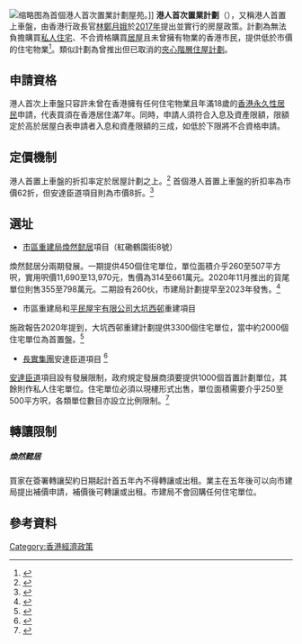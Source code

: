 [[File:EResidence.jpg|缩略图]]為首個港人首次置業計劃屋苑。]]
'''港人首次置業計劃'''（{{lang-en|"Starter Homes" Pilot Scheme for Hong Kong Residents}}），又稱港人首置上車盤，由香港行政長官[[林鄭月娥|林鄭月娥]]於[[2017年|2017年]]提出並實行的房屋政策。計劃為無法負擔購買[[私人住宅|私人住宅]]、不合資格購買[[居屋|居屋]]且未曾擁有物業的香港市民，提供低於市價的住宅物業<ref>{{cite web|url= https://www.info.gov.hk/gia/general/201709/06/P2017090600531.htm|title= 行政長官會見傳媒談話全文（只有中文）（附短片）|date= 2017年9月6日|publisher= 政府新聞公報|access-date= 2020年12月24日|archive-date= 2019年11月7日|archive-url= https://web.archive.org/web/20191107095944/https://www.info.gov.hk/gia/general/201709/06/P2017090600531.htm|dead-url= no}}</ref>。類似計劃為曾推出但已取消的[[夾心階層住屋計劃|夾心階層住屋計劃]]。

==申請資格==
港人首次上車盤只容許未曾在香港擁有任何住宅物業且年滿18歲的[[香港永久性居民|香港永久性居民]]申請，代表買須在香港居住滿7年。同時，申請人須符合入息及資產限額，限額定於高於居屋白表申請者入息和資產限額的三成，如低於下限將不合資格申請。

==定價機制==
港人首置上車盤的折扣率定於居屋計劃之上。<ref>{{cite web|url=https://www.info.gov.hk/gia/general/201806/29/P2018062901096p.htm|title=行政長官出席房屋政策新措施記者會開場發言全文（三）（只有中文）|date=2018年6月29日|publisher=政府新聞公報|access-date=2020年12月24日|archive-date=2019年9月1日|archive-url=https://web.archive.org/web/20190901152719/https://www.info.gov.hk/gia/general/201806/29/P2018062901096p.htm|dead-url=no}}</ref> 首個港人首置上車盤的折扣率為市價62折，但安達臣道項目則為市價8折。<ref>{{cite news|author=王潔恩|title=安達臣道項目八折基於居屋封頂折扣率　5年禁售期不變|url=https://www.hk01.com/社會新聞/480452/首置盤-安達臣道項目八折基於居屋封頂折扣率-5年禁售期不變|date=2020年6月1日|accessdate=2022年1月10日|archive-date=2021年11月11日|archive-url=https://web.archive.org/web/20211111161205/https://www.hk01.com/%E7%A4%BE%E6%9C%83%E6%96%B0%E8%81%9E/480452/%E9%A6%96%E7%BD%AE%E7%9B%A4-%E5%AE%89%E9%81%94%E8%87%A3%E9%81%93%E9%A0%85%E7%9B%AE%E5%85%AB%E6%8A%98%E5%9F%BA%E6%96%BC%E5%B1%85%E5%B1%8B%E5%B0%81%E9%A0%82%E6%8A%98%E6%89%A3%E7%8E%87-5%E5%B9%B4%E7%A6%81%E5%94%AE%E6%9C%9F%E4%B8%8D%E8%AE%8A|dead-url=no}}</ref>

==選址==
*[[市區重建局|市區重建局]][[煥然懿居|煥然懿居]]項目（紅磡鶴園街8號）
煥然懿居分兩期發展。一期提供450個住宅單位，單位面積介乎260至507平方呎，實用呎價11,690至13,970元，售價為314至661萬元。2020年11月推出的貨尾單位則售355至798萬元。二期設有260伙，市建局計劃提早至2023年發售。<ref>{{cite news|title=煥然懿居二期研提早2023年預售|url=https://m.mingpao.com/pns/港聞/article/20201130/s00002/1606673809148/煥然懿居二期研提早2023年預售|date=2020年11月30日}}</ref>
*市區重建局和[[香港平民屋宇有限公司|平民屋宇有限公司]][[大坑西邨|大坑西邨]]重建項目
施政報告2020年提到，大坑西邨重建計劃提供3300個住宅單位，當中約2000個住宅單位為首置盤。<ref>{{cite web|url= https://www.info.gov.hk/gia/general/202003/20/P2020032000244.htm|title= 大坑西邨重建可提供超過3300個單位　酒店賓館擬作過渡房屋|date= 2020年11月25日|publisher= 商台新聞|access-date= 2020年12月24日|archive-date= 2020年3月26日|archive-url= https://web.archive.org/web/20200326034357/https://www.info.gov.hk/gia/general/202003/20/P2020032000244.htm|dead-url= no}}</ref>
*[[長實集團|長實集團]]安達臣道項目 <ref>{{cite web|url= https://www.info.gov.hk/gia/general/202003/20/P2020032000244.htm|title= 觀塘安達臣道「港人首次置業」先導項目|date= 2020年3月20日|publisher= 政府新聞公報|access-date= 2020年12月24日|archive-date= 2020年3月26日|archive-url= https://web.archive.org/web/20200326034357/https://www.info.gov.hk/gia/general/202003/20/P2020032000244.htm|dead-url= no}}</ref>
[[安達臣道發展計劃|安達臣道]]項目設有發展限制，政府規定發展商須要提供1000個首置計劃單位，其餘則作私人住宅單位。住宅單位必須以現樓形式出售，單位面積需要介乎250至500平方呎，各類單位數目亦設立比例限制。<ref>{{cite news|title=【首置上車盤】觀塘安達臣地上車戶須以市價8折售 設限呎最細250呎|url=https://ps.hket.com/article/2595957|date=2020年3月20日}}</ref>

==轉讓限制==
===== 煥然懿居 =====
買家在簽署轉讓契約日期起計首五年內不得轉讓或出租。業主在五年後可以向市建局提出補價申請，補價後可轉讓或出租。市建局不會回購任何住宅單位。

==參考資料==
{{reflist}}

[[Category:香港經濟政策|Category:香港經濟政策]]